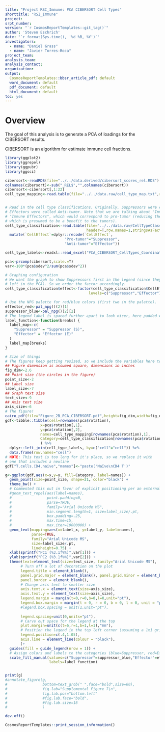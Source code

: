 ```yaml
---
title: "Project RSI_Immune: PCA CIBERSORT Cell Types"
shorttitle: "RSI_Immune"
project: 
srpt_number: 
version: "`r CosmosReportTemplates::git_tag()`"
author: 'Steven Eschrich'
date: "`r format(Sys.time(), '%d %B, %Y')`"
investigators:
  - name: "Daniel Grass"
  - name: "Javier Torres-Roca"
project_team:
analysis_team:
analysis_contact:
organization: 
output:
  CosmosReportTemplates::bbsr_article_pdf: default
  word_document: default
  pdf_document: default
  html_document: default
toc: yes
---
```



# Overview
The goal of this analysis is to generate a PCA of loadings for the CIBERSORT results.

CIBERSORT is an algorithm for estimate immune cell fractions.


```r
library(ggplot2)
library(ggrepel)
library(ggpubr)
library(ggsci)
```


```r

cibersort<-readRDS(file="../../data.derived/cibersort_scores_rel.RDS")
colnames(cibersort)<-sub("_REL$","",colnames(cibersort))
cibersort<-cibersort[,1:22]
cell_type_mapping<-read.table(file="../../data.raw/cell_type_map.txt",row.names=1,header=T,stringsAsFactors = FALSE,sep="\t",quote="")


# Read in the cell type classifications. Originally, Suppressors were called Pro-tumor and
# Effectors were called Anti-tumor. Note that we are talking about "Immune Suppressors" and
# "Immune Effectors", which would correspond to pro-tumor (reducing the impact of an immune response,
# which is presumed to be a benefit to the tumors).
cell_type_classification<-read.table(file="../../data.raw/CellTypeClassification.txt",
                                     header=T,row.names=1,stringsAsFactors = FALSE) %>%   
  mutate(`CellEffect`=dplyr::recode(`CellEffect`, 
                           "Pro-tumor"="Suppressor", 
                           "Anti-tumor"="Effector"))

cell_type_labels<-readxl::read_excel("PCA_CIBERSORT_CellTypes_Coordinate_Labels.xlsx")
```

```r
pca<-prcomp(cibersort,scale.=T)
var<-100*(pca$sdev^2/sum(pca$sdev^2))
```

```r

# Graphing configuration
# We want the graph to show Suppressors first in the legend (since they will show on the
# left in the PCA). So we order the factor accordingly.
cell_type_classification$effect<-factor(cell_type_classification$CellEffect, 
                                      levels=c("Suppressor","Effector"))

# Use the NPG palette for red/blue colors (first two in the palette).
effector_red<-pal_npg()(2)[1]
suppressor_blue<-pal_npg()(2)[2]
# The legend label is spaced further apart to look nicer, here padded with spaces.
label_function<-function(breaks) {
  label_map<-c(
    "Suppressor" = "Suppressor (S)",
    "Effector" = "Effector (E)"
  )
  label_map[breaks]
}

# Size of things
# The figures keep getting resized, so we include the variables here to tweak.
## Figure dimension is assumed square, dimensions in inches
fig_dim<-2.6
## Point size (the circles in the figure)
point_size<-2
## Label size
label_size<-7
## Graph text size
text_size<-9
## Axis text size
axis_size<-6
# The figure!
cairo_pdf(file="Figure_2B_PCA_CIBERSORT.pdf",height=fig_dim,width=fig_dim)
gdf<-tibble::tibble(cell=rownames(pca$rotation),
                x=pca$rotation[,1],
                y=pca$rotation[,2],
                names=cell_type_mapping[rownames(pca$rotation),1],
                Category=cell_type_classification[rownames(pca$rotation),"effect"],
                ) %>%
  dplyr::left_join(cell_type_labels, by=c("cell"="cell")) %>%
  data.frame(row.names="cell")
# NOTE: This text is too long for it's place, so we replace it with
# one that includes a newline
gdf["T.cells.CD4.naive","names"]<-"paste('Naïve\nCD4 T')"

g<-ggplot(gdf,aes(x=x,y=y, fill=Category, label=names)) + 
  geom_point(size=point_size, shape=21, color="black") +
  theme_bw() +
  # Commented this out in favor of explicit positioning per an external spreadsheet.
  #geom_text_repel(aes(label=names),
  #                point.padding=0,
  #                parse=TRUE,
  #                family="Arial Unicode MS", 
  #                min.segment.length=1, size=label_size/.pt,
  #                box.padding=.25,
  #                max.time=15,
  #                max.iter=10000000) +
  geom_text(mapping=aes(x=label_x, y=label_y, label=names),
            parse=TRUE,
            family="Arial Unicode MS",
            size=label_size/.pt,
            lineheight=0.75) +
  xlab(sprintf("PC1 (%3.1f%%)",var[1])) +
  ylab(sprintf("PC2 (%3.1f%%)",var[2])) +
  theme(text=element_text(size=text_size, family="Arial Unicode MS"), 
       # Turn off a lot of decoration on the plot
       legend.title = element_blank(),
       panel.grid.major = element_blank(), panel.grid.minor = element_blank(),
       panel.border = element_blank(),
       # Change axis text to smaller size
       axis.text.x = element_text(size=axis_size),
       axis.text.y = element_text(size=axis_size),
       legend.margin = margin(t=0,r=0,b=0,l=0,unit="pt"),
       legend.box.margin = margin(t = 0, r = 0, b = 0, l = 0, unit = "pt"),
       #legend.box.spacing = unit(1,unit="pt"),
       
       legend.spacing=unit(0,units="pt"),
       # Carve out space for the legend at the top
       plot.margin=unit(c(t=6,r=1,b=1,l=1),"mm"),
       # Position the legend in the top left corner (assuming a 1x1 grid I think)
       legend.position=c(.4,1.05),
       axis.line = element_line(colour = "black"),
       )+
  guides(fill = guide_legend(nrow = 1)) +
  # Assign colors and labels to the categories (blue=Suppressor, red=Effector)
  scale_fill_manual(values=c("Suppressor"=suppressor_blue,"Effector"=effector_red),
                    labels=label_function)


print(g)
#annotate_figure(g,
#                bottom=text_grob(" ",face="bold",size=60),
#                fig.lab="Supplemental Figure 7\n",
#                fig.lab.pos="bottom.left"
#                #fig.lab.face="bold",
#                #fig.lab.size=18
#                )

dev.off()

```
```r
CosmosReportTemplates::print_session_information()
```
